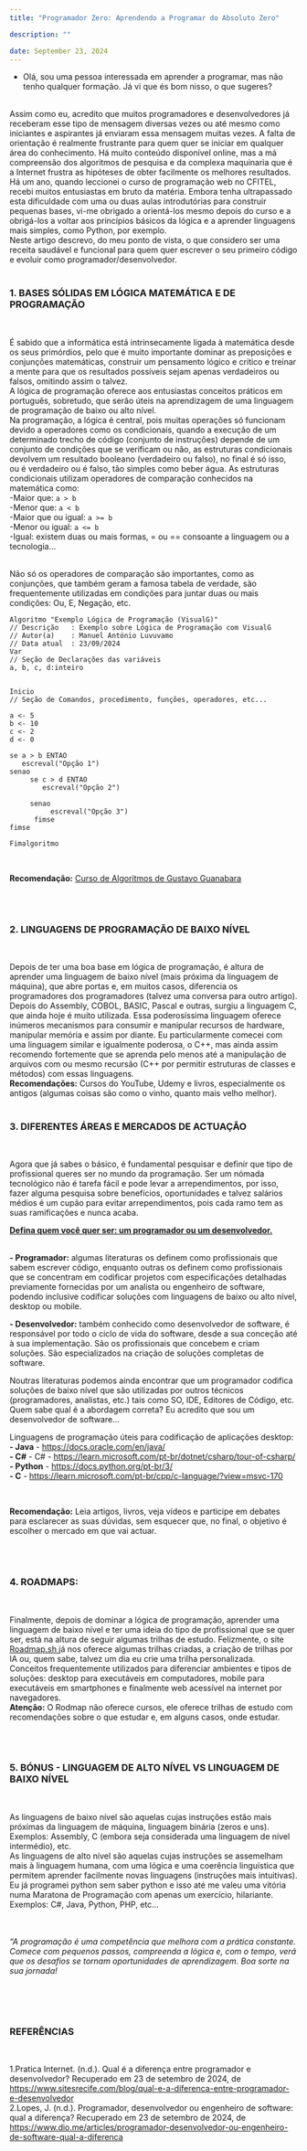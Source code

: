 ```yaml
---
title: "Programador Zero: Aprendendo a Programar do Absoluto Zero"

description: ""

date: September 23, 2024
---
```



- Olá, sou uma pessoa interessada em aprender a programar, mas não tenho qualquer formação. Já vi que és bom nisso, o que sugeres?
<br/>
Assim como eu, acredito que muitos programadores e desenvolvedores já receberam esse tipo de mensagem diversas vezes ou até mesmo como iniciantes e aspirantes já enviaram essa mensagem muitas vezes. A falta de orientação é realmente frustrante para quem quer se iniciar em qualquer área do conhecimento. Há muito conteúdo disponível online, mas a má compreensão dos algoritmos de pesquisa e da complexa maquinaria que é a Internet frustra as hipóteses de obter facilmente os melhores resultados.
<br/>
Há um ano, quando leccionei o curso de programação web no CFITEL, recebi muitos entusiastas em bruto da matéria. Embora tenha ultrapassado esta dificuldade com uma ou duas aulas introdutórias para construir pequenas bases, vi-me obrigado a orientá-los mesmo depois do curso e a obrigá-los a voltar aos princípios básicos da lógica e a aprender linguagens mais simples, como Python, por exemplo.
<br/>
Neste artigo descrevo, do meu ponto de vista, o que considero ser uma receita saudável e funcional para quem quer escrever o seu primeiro código e evoluir como programador/desenvolvedor.
<br/><br/>



### <span className="text-xl"> <b>1. BASES SÓLIDAS EM LÓGICA MATEMÁTICA E DE PROGRAMAÇÃO</b> </span>
<br/>

É sabido que a informática está intrinsecamente ligada à matemática desde os seus primórdios, pelo que é muito importante dominar as preposições e conjunções matemáticas, construir um pensamento lógico e crítico e treinar a mente para que os resultados possíveis sejam apenas verdadeiros ou falsos, omitindo assim o talvez.
<br/>
A lógica de programação oferece aos entusiastas conceitos práticos em português, sobretudo, que serão úteis na aprendizagem de uma linguagem de programação de baixo ou alto nível.
<br/>
Na programação, a lógica é central, pois muitas operações só funcionam devido a operadores como os condicionais, quando a execução de um determinado trecho de código (conjunto de instruções) depende de um conjunto de condições que se verificam ou não, as estruturas condicionais devolvem um resultado booleano (verdadeiro ou falso), no final é só isso, ou é verdadeiro ou é falso, tão simples como beber água. As estruturas condicionais utilizam operadores de comparação conhecidos na matemática como:
<br/>
-Maior que: `a > b` <br/>
-Menor que: `a < b` <br/>
-Maior que ou igual: `a >= b` <br/>
-Menor ou igual: `a <= b` <br/>
-Igual: existem duas ou mais formas, = ou == consoante a linguagem ou a tecnologia...

<br/>
Não só os operadores de comparação são importantes, como as conjunções, que também geram a famosa tabela de verdade, são frequentemente utilizadas em condições para juntar duas ou mais condições: Ou, E, Negação, etc. 

<br/>

```
Algoritmo "Exemplo Lógica de Programação (VisualG)"
// Descrição   : Exemplo sobre Lógica de Programação com VisualG
// Autor(a)    : Manuel António Luvuvamo
// Data atual  : 23/09/2024
Var
// Seção de Declarações das variáveis 
a, b, c, d:inteiro


Inicio
// Seção de Comandos, procedimento, funções, operadores, etc... 

a <- 5
b <- 10
c <- 2
d <- 0

se a > b ENTAO
   escreval("Opção 1")
senao
     se c > d ENTAO
        escreval("Opção 2")
        
     senao
          escreval("Opção 3")
      fimse
fimse

Fimalgoritmo
```
<br/>

<b>Recomendação:</b> <a href="https://www.cursoemvideo.com/curso/curso-de-algoritmo/" className="border-b transition-all text-gray-500 duration-500 hover:border-gray-500" target="_blank">Curso de Algoritmos de Gustavo Guanabara </a> 

<br/><br/>


### <span className="text-xl"> <b>2. LINGUAGENS DE PROGRAMAÇÃO DE BAIXO NÍVEL</b> </span>
<br/>

Depois de ter uma boa base em lógica de programação, é altura de aprender uma linguagem de baixo nível (mais próxima da linguagem de máquina), que abre portas e, em muitos casos, diferencia os programadores dos programadores (talvez uma conversa para outro artigo).
<br/>
Depois do Assembly, COBOL, BASIC, Pascal e outras, surgiu a linguagem C, que ainda hoje é muito utilizada. Essa poderosíssima linguagem oferece inúmeros mecanismos para consumir e manipular recursos de hardware, manipular memória e assim por diante. Eu particularmente comecei com uma linguagem similar e igualmente poderosa, o C++, mas ainda assim recomendo fortemente que se aprenda pelo menos até a manipulação de arquivos com ou mesmo recursão (C++ por permitir estruturas de classes e métodos) com essas linguagens.
<br/>
<b>Recomendações:</b> Cursos do YouTube, Udemy e livros, especialmente os antigos (algumas coisas são como o vinho, quanto mais velho melhor).
<br/><br/>

### <span className="text-xl"> <b>3. DIFERENTES ÁREAS E MERCADOS DE ACTUAÇÃO</b> </span>
<br/>

Agora que já sabes o básico, é fundamental pesquisar e definir que tipo de profissional queres ser no mundo da programação. Ser um nómada tecnológico não é tarefa fácil e pode levar a arrependimentos, por isso, fazer alguma pesquisa sobre benefícios, oportunidades e talvez salários médios é um cupão para evitar arrependimentos, pois cada ramo tem as suas ramificações e nunca acaba.
<br/>

<b><u>Defina quem você quer ser: um programador ou um desenvolvedor.</u></b>
<br/><br/>

<b>- Programador:</b> algumas literaturas os definem como profissionais que sabem escrever código, enquanto outras os definem como profissionais que se concentram em codificar projetos com especificações detalhadas previamente fornecidas por um analista ou engenheiro de software, podendo inclusive codificar soluções com linguagens de baixo ou alto nível, desktop ou mobile.
<br/>

<b>- Desenvolvedor:</b> também conhecido como desenvolvedor de software, é responsável por todo o ciclo de vida do software, desde a sua conceção até à sua implementação. São os profissionais que concebem e criam soluções. São especializados na criação de soluções completas de software.
<br/>

Noutras literaturas podemos ainda encontrar que um programador codifica soluções de baixo nível que são utilizadas por outros técnicos (programadores, analistas, etc.) tais como SO, IDE, Editores de Código, etc. Quem sabe qual é a abordagem correta? Eu acredito que sou um desenvolvedor de software...
<br/>

Linguagens de programação úteis para codificação de aplicações desktop:
<br/>
<b>- Java</b> - <a href="https://docs.oracle.com/en/java/" className="border-b transition-all text-gray-500 duration-500 hover:border-gray-500" target="_blank">https://docs.oracle.com/en/java/ </a> <br/>
<b>- C#</b> - C# -  <a href="https://learn.microsoft.com/pt-br/dotnet/csharp/tour-of-csharp/" className="border-b transition-all text-gray-500 duration-500 hover:border-gray-500" target="_blank">https://learn.microsoft.com/pt-br/dotnet/csharp/tour-of-csharp/ </a> <br/>
<b>- Python</b> -  <a href="https://docs.python.org/pt-br/3/" className="border-b transition-all text-gray-500 duration-500 hover:border-gray-500" target="_blank">https://docs.python.org/pt-br/3/ </a> <br/>
<b>- C</b> -  <a href="https://learn.microsoft.com/pt-br/cpp/c-language/?view=msvc-170" className="border-b transition-all text-gray-500 duration-500 hover:border-gray-500" target="_blank">https://learn.microsoft.com/pt-br/cpp/c-language/?view=msvc-170 </a> <br/>

<br/>

<b>Recomendação:</b> Leia artigos, livros, veja vídeos e participe em debates para esclarecer as suas dúvidas, sem esquecer que, no final, o objetivo é escolher o mercado em que vai actuar.

<br/><br/>


### <span className="text-xl"> <b>4. ROADMAPS:</b> </span>
<br/>

Finalmente, depois de dominar a lógica de programação, aprender uma linguagem de baixo nível e ter uma ideia do tipo de profissional que se quer ser, está na altura de seguir algumas trilhas de estudo. Felizmente, o site <a href="https://roadmap.sh/" className="border-b transition-all text-gray-500 duration-500 hover:border-gray-500" target="_blank">Roadmap.sh </a>  já nos oferece algumas trilhas criadas, a criação de trilhas por IA ou, quem sabe, talvez um dia eu crie uma trilha personalizada.
<br/>
Conceitos frequentemente utilizados para diferenciar ambientes e tipos de soluções: desktop para executáveis em computadores, mobile para executáveis em smartphones e finalmente web acessível na internet por navegadores.
<br/>
<b>Atenção:</b> O Rodmap não oferece cursos, ele oferece trilhas de estudo com recomendações sobre o que estudar e, em alguns casos, onde estudar.

<br/><br/>


### <span className="text-xl"> <b>5. BÓNUS - LINGUAGEM DE ALTO NÍVEL VS LINGUAGEM DE BAIXO NÍVEL</b> </span>
<br/>

As linguagens de baixo nível são aquelas cujas instruções estão mais próximas da linguagem de máquina, linguagem binária (zeros e uns). Exemplos: Assembly, C (embora seja considerada uma linguagem de nível intermédio), etc.
<br/>
As linguagens de alto nível são aquelas cujas instruções se assemelham mais à linguagem humana, com uma lógica e uma coerência linguística que permitem aprender facilmente novas linguagens (instruções mais intuitivas). Eu já programei python sem saber python e isso até me valeu uma vitória numa Maratona de Programação com apenas um exercício, hilariante. Exemplos: C#, Java, Python, PHP, etc... 

<br/><br/>
<i>“A programação é uma competência que melhora com a prática constante. Comece com pequenos passos, compreenda a lógica e, com o tempo, verá que os desafios se tornam oportunidades de aprendizagem. Boa sorte na sua jornada!</i>

<br/><br/><br/>


### <span className="text-xl"> <b>REFERÊNCIAS</b> </span>
<br/>

1.Pratica Internet. (n.d.). Qual é a diferença entre programador e desenvolvedor? Recuperado em 23 de setembro de 2024, de https://www.sitesrecife.com/blog/qual-e-a-diferenca-entre-programador-e-desenvolvedor
<br/>
2.Lopes, J. (n.d.). Programador, desenvolvedor ou engenheiro de software: qual a diferença? Recuperado em 23 de setembro de 2024, de https://www.dio.me/articles/programador-desenvolvedor-ou-engenheiro-de-software-qual-a-diferenca